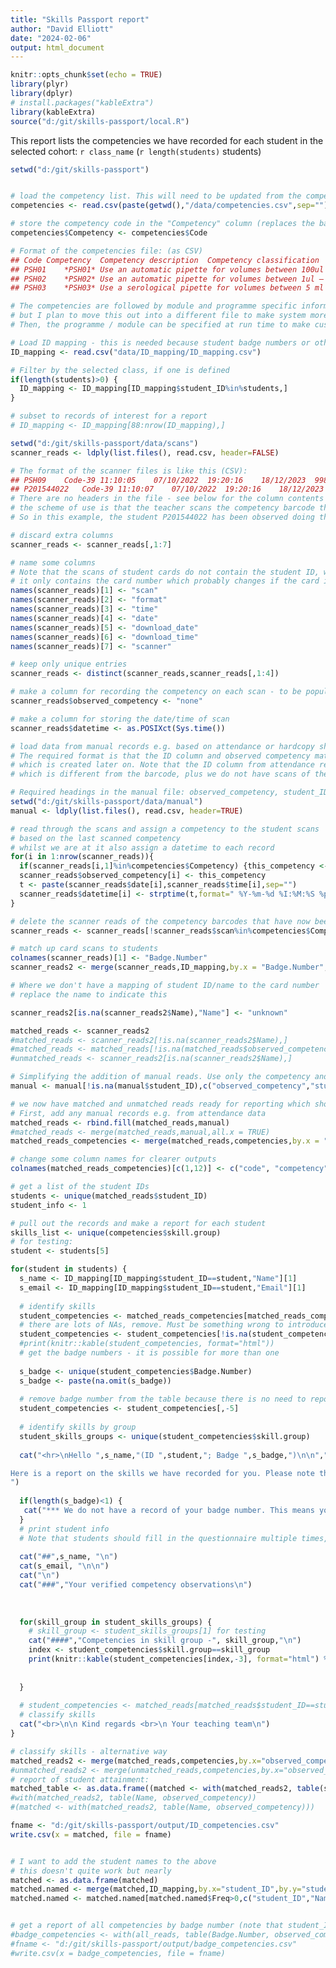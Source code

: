 ```yaml
---
title: "Skills Passport report"
author: "David Elliott"
date: "2024-02-06"
output: html_document
---
```


```r
knitr::opts_chunk$set(echo = TRUE)
library(plyr)
library(dplyr)
# install.packages("kableExtra")
library(kableExtra)
source("d:/git/skills-passport/local.R")

```

This report lists the competencies we have recorded for each student in the selected cohort: `r class_name` (`r length(students)` students)

```r
setwd("d:/git/skills-passport")


# load the competency list. This will need to be updated from the competencies spreadsheet if any skills are added
competencies <- read.csv(paste(getwd(),"/data/competencies.csv",sep=""))

# store the competency code in the "Competency" column (replaces the barcode which is of no use here)
competencies$Competency <- competencies$Code

# Format of the competencies file: (as CSV)
## Code	Competency	Competency description	Competency classification	skill group	type
## PSH01	*PSH01*	Use an automatic pipette for volumes between 100ul – 1000 ul	essential	Pipetting and sample handling	technical
## PSH02	*PSH02*	Use an automatic pipette for volumes between 1ul – 10 ul	desirable	Pipetting and sample handling	technical
## PSH03	*PSH03*	Use a serological pipette for volumes between 5 ml – 25 ml	desirable	Pipetting and sample handling	technical

# The competencies are followed by module and programme specific information, 
# but I plan to move this out into a different file to make system more flexible
# Then, the programme / module can be specified at run time to make customised reports

# Load ID mapping - this is needed because student badge numbers or other identifiers might not be the same as student ID
ID_mapping <- read.csv("data/ID_mapping/ID_mapping.csv")

# Filter by the selected class, if one is defined
if(length(students)>0) {
  ID_mapping <- ID_mapping[ID_mapping$student_ID%in%students,]
}

# subset to records of interest for a report
# ID_mapping <- ID_mapping[88:nrow(ID_mapping),]

setwd("d:/git/skills-passport/data/scans")
scanner_reads <- ldply(list.files(), read.csv, header=FALSE)

# The format of the scanner files is like this (CSV):
## PSH09	Code-39	11:10:05	07/10/2022	19:20:16	18/12/2023	998826
## P201544022	Code-39	11:10:07	07/10/2022	19:20:16	18/12/2023	998826
# There are no headers in the file - see below for the column contents
# the scheme of use is that the teacher scans the competency barcode then the student card
# So in this example, the student P201544022 has been observed doing the competency PSH09

# discard extra columns
scanner_reads <- scanner_reads[,1:7]

# name some columns
# Note that the scans of student cards do not contain the student ID, we will need to match that up later
# it only contains the card number which probably changes if the card is lost and re-issued
names(scanner_reads)[1] <- "scan"
names(scanner_reads)[2] <- "format" 
names(scanner_reads)[3] <- "time"
names(scanner_reads)[4] <- "date"
names(scanner_reads)[5] <- "download_date"
names(scanner_reads)[6] <- "download_time"
names(scanner_reads)[7] <- "scanner"

# keep only unique entries
scanner_reads <- distinct(scanner_reads,scanner_reads[,1:4])

# make a column for recording the competency on each scan - to be populated later
scanner_reads$observed_competency <- "none"

# make a column for storing the date/time of scan
scanner_reads$datetime <- as.POSIXct(Sys.time())

# load data from manual records e.g. based on attendance or hardcopy sheet
# The required format is that the ID column and observed competency match up with the format of "matched records"
# which is created later on. Note that the ID column from attendance records will typically be the student ID 
# which is different from the barcode, plus we do not have scans of the skills barcodes so we import manual records differently.

# Required headings in the manual file: observed_competency, student_ID
setwd("d:/git/skills-passport/data/manual")
manual <- ldply(list.files(), read.csv, header=TRUE)
```



```r
# read through the scans and assign a competency to the student scans
# based on the last scanned competency
# whilst we are at it also assign a datetime to each record
for(i in 1:nrow(scanner_reads)){
  if(scanner_reads[i,1]%in%competencies$Competency) {this_competency <- scanner_reads[i,1]}
  scanner_reads$observed_competency[i] <- this_competency
  t <- paste(scanner_reads$date[i],scanner_reads$time[i],sep="")
  scanner_reads$datetime[i] <- strptime(t,format=" %Y-%m-%d %I:%M:%S %p")
}

# delete the scanner reads of the competency barcodes that have now been applied to the records
scanner_reads <- scanner_reads[!scanner_reads$scan%in%competencies$Competency,]

# match up card scans to students
colnames(scanner_reads)[1] <- "Badge.Number"
scanner_reads2 <- merge(scanner_reads,ID_mapping,by.x = "Badge.Number",by.y = "Badge.Number",all = TRUE)

# Where we don't have a mapping of student ID/name to the card number
# replace the name to indicate this

scanner_reads2[is.na(scanner_reads2$Name),"Name"] <- "unknown"

matched_reads <- scanner_reads2
#matched_reads <- scanner_reads2[!is.na(scanner_reads2$Name),]
#matched_reads <- matched_reads[!is.na(matched_reads$observed_competency),]
#unmatched_reads <- scanner_reads2[is.na(scanner_reads2$Name),]

# Simplifying the addition of manual reads. Use only the competency and the student ID
manual <- manual[!is.na(manual$student_ID),c("observed_competency","student_ID")]

# we now have matched and unmatched reads ready for reporting which should be done per student by the student ID number
# First, add any manual records e.g. from attendance data
matched_reads <- rbind.fill(matched_reads,manual)
#matched_reads <- merge(matched_reads,manual,all.x = TRUE)
matched_reads_competencies <- merge(matched_reads,competencies,by.x = "observed_competency",by.y = "Competency")

# change some column names for clearer outputs
colnames(matched_reads_competencies)[c(1,12)] <- c("code", "competency")

# get a list of the student IDs
students <- unique(matched_reads$student_ID)
student_info <- 1

# pull out the records and make a report for each student
skills_list <- unique(competencies$skill.group)
# for testing:
student <- students[5]

for(student in students) {
  s_name <- ID_mapping[ID_mapping$student_ID==student,"Name"][1]  
  s_email <- ID_mapping[ID_mapping$student_ID==student,"Email"][1]
  
  # identify skills
  student_competencies <- matched_reads_competencies[matched_reads_competencies$student_ID==student,c("code","date","skill.group","competency","Badge.Number")]
  # there are lots of NAs, remove. Must be something wrong to introduce them.
  student_competencies <- student_competencies[!is.na(student_competencies$code),]
  #print(knitr::kable(student_competencies, format="html"))
  # get the badge numbers - it is possible for more than one
  
  s_badge <- unique(student_competencies$Badge.Number)
  s_badge <- paste(na.omit(s_badge))
  
  # remove badge number from the table because there is no need to report it further
  student_competencies <- student_competencies[,-5]
  
  # identify skills by group
  student_skills_groups <- unique(student_competencies$skill.group)
  
  cat("<hr>\nHello ",s_name,"(ID ",student,"; Badge ",s_badge,")\n\n","

Here is a report on the skills we have recorded for you. Please note that the recorded skills can be highly variable depending on your module selections. You can use this report to assist in your skills related assessments, for your personal development planning, and for developing your CV etc.\n\n
")
  
  if(length(s_badge)<1) {
   cat("*** We do not have a record of your badge number. This means your skills report is based only on manual records and not including any scans you may have had. Please contact your personal tutor and inform them of your badge number. ") 
  }
  # print student info
  # Note that students should fill in the questionnaire multiple times, so there can be multiple entries
  
  cat("##",s_name, "\n")
  cat(s_email, "\n\n")
  cat("\n")
  cat("###","Your verified competency observations\n")
  
  
  
  for(skill_group in student_skills_groups) {
    # skill_group <- student_skills_groups[1] for testing
    cat("####","Competencies in skill group -", skill_group,"\n")
    index <- student_competencies$skill.group==skill_group
    print(knitr::kable(student_competencies[index,-3], format="html") %>% kable_styling(bootstrap_options = c("striped", "hover"))) 
    
    
  }
  
  # student_competencies <- matched_reads[matched_reads$student_ID==student,c("observed_competency")]
  # classify skills
  cat("<br>\n\n Kind regards <br>\n Your teaching team\n")
}

```

```r
# classify skills - alternative way 
matched_reads2 <- merge(matched_reads,competencies,by.x="observed_competency",by.y="Competency")
#unmatched_reads2 <- merge(unmatched_reads,competencies,by.x="observed_competency",by.y="Competency")
# report of student attainment:
matched_table <- as.data.frame((matched <- with(matched_reads2, table(student_ID, observed_competency))))
#with(matched_reads2, table(Name, observed_competency))
#(matched <- with(matched_reads2, table(Name, observed_competency)))

fname <- "d:/git/skills-passport/output/ID_competencies.csv"
write.csv(x = matched, file = fname)


# I want to add the student names to the above
# this doesn't quite work but nearly
matched <- as.data.frame(matched)
matched.named <- merge(matched,ID_mapping,by.x="student_ID",by.y="student_ID")
matched.named <- matched.named[matched.named$Freq>0,c("student_ID","Name","observed_competency","Freq")]


# get a report of all competencies by badge number (note that student_ID is actually badge number here)
#badge_competencies <- with(all_reads, table(Badge.Number, observed_competency))
#fname <- "d:/git/skills-passport/output/badge_competencies.csv"
#write.csv(x = badge_competencies, file = fname)

```

